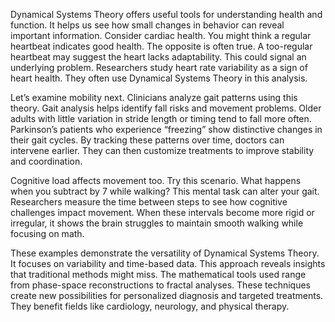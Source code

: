 Dynamical Systems Theory offers useful tools for understanding health and function. It helps us see how small changes in behavior can reveal important information. Consider cardiac health. You might think a regular heartbeat indicates good health. The opposite is often true. A too-regular heartbeat may suggest the heart lacks adaptability. This could signal an underlying problem. Researchers study heart rate variability as a sign of heart health. They often use Dynamical Systems Theory in this analysis.

Let's examine mobility next. Clinicians analyze gait patterns using this theory. Gait analysis helps identify fall risks and movement problems. Older adults with little variation in stride length or timing tend to fall more often. Parkinson's patients who experience "freezing" show distinctive changes in their gait cycles. By tracking these patterns over time, doctors can intervene earlier. They can then customize treatments to improve stability and coordination.

Cognitive load affects movement too. Try this scenario. What happens when you subtract by 7 while walking? This mental task can alter your gait. Researchers measure the time between steps to see how cognitive challenges impact movement. When these intervals become more rigid or irregular, it shows the brain struggles to maintain smooth walking while focusing on math.

These examples demonstrate the versatility of Dynamical Systems Theory. It focuses on variability and time-based data. This approach reveals insights that traditional methods might miss. The mathematical tools used range from phase-space reconstructions to fractal analyses. These techniques create new possibilities for personalized diagnosis and targeted treatments. They benefit fields like cardiology, neurology, and physical therapy.